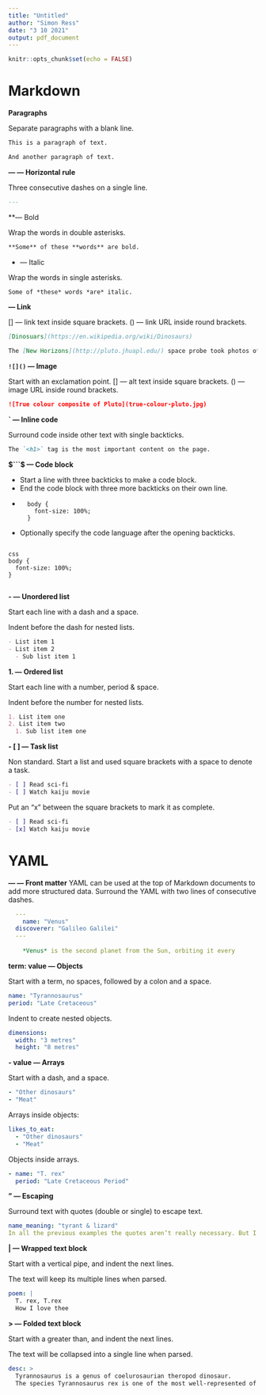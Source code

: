 ```yaml
---
title: "Untitled"
author: "Simon Ress"
date: "3 10 2021"
output: pdf_document
---
```


```r
knitr::opts_chunk$set(echo = FALSE)
```

# Markdown

**Paragraphs**

Separate paragraphs with a blank line.
```markdown
This is a paragraph of text.

And another paragraph of text.
```


**--- — Horizontal rule**

Three consecutive dashes on a single line.
```markdown
---
```


**— Bold

Wrap the words in double asterisks.
```markdown
**Some** of these **words** are bold.
```


* — Italic

Wrap the words in single asterisks.
```markdown
Some of *these* words *are* italic.
```


**[]() — Link**

  [] — link text inside square brackets.
  () — link URL inside round brackets.
```markdown
[Dinosuars](https://en.wikipedia.org/wiki/Dinosaurs)

The [New Horizons](http://pluto.jhuapl.edu/) space probe took photos of Pluto.
```


**`![]()` — Image**

Start with an exclamation point.
  [] — alt text inside square brackets.
  () — image URL inside round brackets.
```markdown
![True colour composite of Pluto](true-colour-pluto.jpg)
```


**` — Inline code**

Surround code inside other text with single backticks.
```markdown
The `<h1>` tag is the most important content on the page.
```


**$```$ — Code block**

- Start a line with three backticks to make a code block.
- End the code block with three more backticks on their own line.
- | 
  ```
    body {
      font-size: 100%;
    }
  ```
- Optionally specify the code language after the opening backticks.
```
  ```
    css
    body {
      font-size: 100%;
    }
  ```
```


**- — Unordered list**

Start each line with a dash and a space.

Indent before the dash for nested lists.
```markdown
- List item 1
- List item 2
  - Sub list item 1
```  
  
  
**1. — Ordered list**

Start each line with a number, period & space.

Indent before the number for nested lists.
```markdown  
1. List item one
2. List item two
  1. Sub list item one  
```  


**- [ ] — Task list**

Non standard. Start a list and used square brackets with a space to denote a task.
```markdown 
- [ ] Read sci-fi
- [ ] Watch kaiju movie
``` 
Put an “x” between the square brackets to mark it as complete.
```markdown 
- [ ] Read sci-fi
- [x] Watch kaiju movie
``` 


# YAML

**--- — Front matter**
YAML can be used at the top of Markdown documents to add more structured data.
Surround the YAML with two lines of consecutive dashes.
```yaml
  ---
    name: "Venus"
  discoverer: "Galileo Galilei"
  ---
    
    *Venus* is the second planet from the Sun, orbiting it every 
```

**term: value — Objects**

Start with a term, no spaces, followed by a colon and a space.
```yaml
name: "Tyrannosaurus"
period: "Late Cretaceous"
```
Indent to create nested objects.
```yaml
dimensions:
  width: "3 metres"
  height: "8 metres"
```

**- value — Arrays**

Start with a dash, and a space.
```yaml
- "Other dinosaurs"
- "Meat"
```
Arrays inside objects:
```yaml
likes_to_eat:
  - "Other dinosaurs"
  - "Meat"
```
Objects inside arrays.
```yaml
- name: "T. rex"
  period: "Late Cretaceous Period"
```



**" — Escaping**

Surround text with quotes (double or single) to escape text.
```yaml
name_meaning: "tyrant & lizard"
In all the previous examples the quotes aren’t really necessary. But I find myself almost always adding them for clarity and to prevent myself from having to think about whether I need to escape the or not.
```

**| — Wrapped text block**

Start with a vertical pipe, and indent the next lines.

The text will keep its multiple lines when parsed.
```yaml
poem: |
  T. rex, T.rex
  How I love thee
```

**> — Folded text block**

Start with a greater than, and indent the next lines.

The text will be collapsed into a single line when parsed.
```yaml
desc: >
  Tyrannosaurus is a genus of coelurosaurian theropod dinosaur.
  The species Tyrannosaurus rex is one of the most well-represented of the large theropods.
```